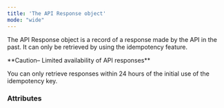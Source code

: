 ```yaml
---
title: 'The API Response object'
mode: "wide"
---
```


  

The API Response object is a record of a response made by the API in the past. It can only be retrieved by using the idempotency feature.  

<Warning>  
**Caution– Limited availability of API responses** 
  
You can only retrieve responses within 24 hours of the initial use of the idempotency key.  
</Warning>  

### Attributes  

<StatusCode />  

<ContentLength />  

<ContentType />  

<Date1 />  

<RequestURL />  

<Resource />